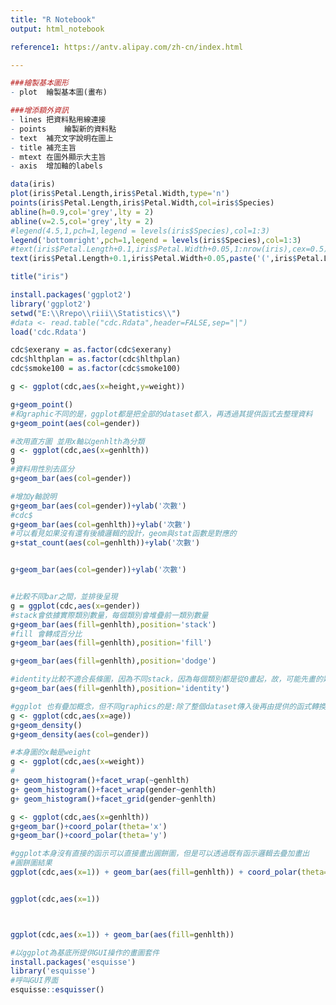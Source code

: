 ```yaml
---
title: "R Notebook"
output: html_notebook

reference1: https://antv.alipay.com/zh-cn/index.html

---
```

```r
###繪製基本圖形
- plot	繪製基本圖(畫布)

###增添額外資訊
- lines	把資料點用線連接
- points	繪製新的資料點
- text	補充文字說明在圖上
- title	補充主旨
- mtext	在圖外顯示大主旨
- axis	增加軸的labels

```



```r
data(iris)
plot(iris$Petal.Length,iris$Petal.Width,type='n')
points(iris$Petal.Length,iris$Petal.Width,col=iris$Species)
abline(h=0.9,col='grey',lty = 2)
abline(v=2.5,col='grey',lty = 2)
#legend(4.5,1,pch=1,legend = levels(iris$Species),col=1:3)
legend('bottomright',pch=1,legend = levels(iris$Species),col=1:3)
#text(iris$Petal.Length+0.1,iris$Petal.Width+0.05,1:nrow(iris),cex=0.5)
text(iris$Petal.Length+0.1,iris$Petal.Width+0.05,paste('(',iris$Petal.Length,', ',iris$Petal.Width,')'),cex=0.5)

title("iris")


```

```r
install.packages('ggplot2')
library('ggplot2')
setwd("E:\\Rrepo\\riii\\Statistics\\")
#data <- read.table("cdc.Rdata",header=FALSE,sep="|")
load('cdc.Rdata')

cdc$exerany = as.factor(cdc$exerany)
cdc$hlthplan = as.factor(cdc$hlthplan)
cdc$smoke100 = as.factor(cdc$smoke100)

g <- ggplot(cdc,aes(x=height,y=weight))

g+geom_point()
#和graphic不同的是，ggplot都是把全部的dataset都入，再透過其提供函式去整理資料
g+geom_point(aes(col=gender))

#改用直方圖 並用x軸以genhlth為分類
g <- ggplot(cdc,aes(x=genhlth))
g
#資料用性別去區分
g+geom_bar(aes(col=gender))

#增加y軸說明
g+geom_bar(aes(col=gender))+ylab('次數')
#cdc$
g+geom_bar(aes(col=genhlth))+ylab('次數')
#可以看見如果沒有還有後續邏輯的設計，geom與stat函數是對應的
g+stat_count(aes(col=genhlth))+ylab('次數')


g+geom_bar(aes(col=gender))+ylab('次數')


#比較不同bar之間，並排後呈現
g = ggplot(cdc,aes(x=gender))
#stack會依據實際類別數量，每個類別會堆疊前一類別數量
g+geom_bar(aes(fill=genhlth),position='stack')
#fill 會轉成百分比
g+geom_bar(aes(fill=genhlth),position='fill')

g+geom_bar(aes(fill=genhlth),position='dodge')

#identity比較不適合長條圖，因為不同stack，因為每個類別都是從0畫起，故，可能先畫的類別數值較少，就會被後面類別資訊蓋過
g+geom_bar(aes(fill=genhlth),position='identity')

#ggplot 也有疊加概念，但不同graphics的是:除了整個dataset傳入後再由提供的函式轉換外，他疊加的方式是有其函式的架構
g <- ggplot(cdc,aes(x=age))
g+geom_density()
g+geom_density(aes(col=gender))

```


```r
#本身圖的x軸是weight
g <- ggplot(cdc,aes(x=weight))
#
g+ geom_histogram()+facet_wrap(~genhlth)
g+ geom_histogram()+facet_wrap(gender~genhlth)
g+ geom_histogram()+facet_grid(gender~genhlth)

```

```r
g <- ggplot(cdc,aes(x=genhlth))
g+geom_bar()+coord_polar(theta='x')
g+geom_bar()+coord_polar(theta='y')
```

```r
#ggplot本身沒有直接的函示可以直接畫出圓餅圖，但是可以透過既有函示邏輯去疊加畫出
#圓餅圖結果
ggplot(cdc,aes(x=1)) + geom_bar(aes(fill=genhlth)) + coord_polar(theta='y')


ggplot(cdc,aes(x=1))



ggplot(cdc,aes(x=1)) + geom_bar(aes(fill=genhlth))
```

```r
#以ggplot為基底所提供GUI操作的畫圖套件
install.packages('esquisse')
library('esquisse')
#呼叫GUI界面
esquisse::esquisser()
```



